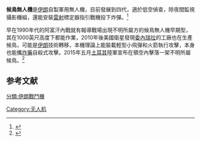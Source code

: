{{Infobox Weapon
|is_missile=yes
|name = 候鳥
|image =
|caption = 
|type = UAV
|vehicle_range = 50–150公里
|filling = 
|variants= 1/2/3/4
|speed = 120–220 公里/h 
|length = 2.9–3.64 公尺 
|wingspan = 5.3 公尺 (候鳥4)
|weight = 85–174 公斤 
|manufacturer = [[Ghods_Industry|Ghods Aviation Industries]]
|used_by = {{flagicon image|InfoboxHez.PNG}} [[Hezbollah|Hezbollah]]<br>{{flag|Iran}} <br>{{SUD}}<ref>[http://www.nysun.com/foreign/us-widens-iran-sanctions-as-drone-is-reported/85655/ U.S. Widens Iran Sanctions As Drone Is Reported in Darfur - The New York Sun] {{Wayback|url=http://www.nysun.com/foreign/us-widens-iran-sanctions-as-drone-is-reported/85655/ |date=20120313174340 }}. Nysun.com (2008-09-11). Retrieved on 2012-10-31.</ref><br>{{SYR}}<br>{{VEN}}<ref>[http://www.infodefensa.com/?noticia=la-fuerza-aerea-venezolana-exhibe-sus-vehiculos-aereos-no-tripulados-ant-1x-2 La Fuerza Aérea Venezolana exhibe sus vehículos aéreos no tripulados ANT-1X] {{Wayback|url=http://www.infodefensa.com/?noticia=la-fuerza-aerea-venezolana-exhibe-sus-vehiculos-aereos-no-tripulados-ant-1x-2 |date=20120606014238 }}. Infodefensa (2011-11-25). Retrieved on 2012-10-31.</ref><ref>[http://www.abc.es/20120614/internacional/abci-chavez-muestra-drones-201206140427.html Hugo Chávez, obligado a mostrar los «drones» desvelados por ABC] {{Wayback|url=http://www.abc.es/20120614/internacional/abci-chavez-muestra-drones-201206140427.html |date=20181215053240 }}. ABC.es (2012-06-14). Retrieved on 2012-10-31.</ref>
}}

'''候鳥無人機'''是[[伊朗|伊朗]]自製軍用無人機，目前發展到四代，適於低空偵查，除夜間監視攝影機組，還能安裝[[雷射|雷射]]標定器指引戰機投下炸彈。<ref>{{Cite web |url=http://www.globalsecurity.org/military/world/iran/mohajer.htm |title=globalsecurity.org |accessdate=2015-12-13 |archive-date=2020-09-24 |archive-url=https://web.archive.org/web/20200924234500/https://www.globalsecurity.org/military/world/iran/mohajer.htm |dead-url=no }}</ref>

早在1990年代的阿富汗內戰就有報導戰場出現不明所屬方的候鳥無人機早期型，其在1000英尺高度下都能作業，2010年後美國衛星發現[[委內瑞拉|委內瑞拉]]的工廠也在生產候鳥，可能是[[伊朗|伊朗]]技術轉移，本機理論上能裝載輕型小飛彈和火箭執行攻擊，本身也能攜[[炸藥|炸藥]]自殺式攻擊。2015年五月[[土耳其|土耳其]]陸軍宣布在領空內擊落一架不明所屬候鳥。<ref>{{Cite web |url=http://en.trend.az/world/turkey/2395859.html |title=Turkish Air Force shoots down drone |access-date=2015-12-13 |archive-url=https://web.archive.org/web/20151130041502/http://en.trend.az/world/turkey/2395859.html |archive-date=2015-11-30 |dead-url=yes }}</ref>
==参考文献==
{{reflist}}

[[分類:伊朗戰鬥機|分類:伊朗戰鬥機]]
[[Category:无人机|Category:无人机]]